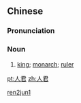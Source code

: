 ==Chinese==
{{zh-forms}}

===Pronunciation===
{{zh-pron
|m=rénjūn
|h=pfs=ngìn-kiûn
|cat=n
}}

===Noun===
{{zh-noun}}

# {{lb|zh|literary}} [[king]]; [[monarch]]; [[ruler]]

[[Category:Mandarin literary terms|ren2jun1]]

[[pt:人君]]
[[zh:人君]]